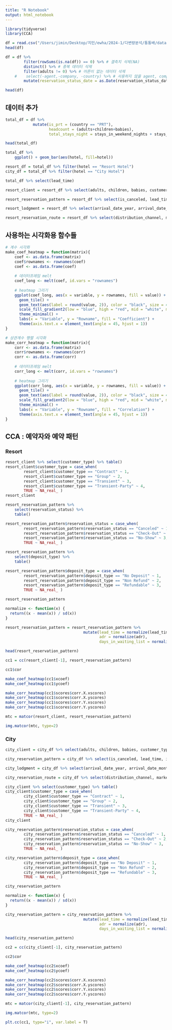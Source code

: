 ```yaml
---
title: "R Notebook"
output: html_notebook
---
```


```r
library(tidyverse)
library(CCA)
```

```r
df = read.csv("/Users/jimin/Desktop/지민/ewha/2024-1/다변량분석/통통배/dataset/hotel_bookings.csv")
head(df)
```
```r
df = df %>% 
        filter(rowSums(is.na(df)) == 0) %>% # 결측치 삭제(NA)
        distinct() %>% # 중복 데이터 삭제 
        filter(adults != 0) %>% # 어른이 없는 데이터 삭제 
    #    select(-agent,-company, -country) %>% # 사용하지 않을 agent, company 삭제
        mutate(reservation_status_date = as.Date(reservation_status_date)) # reservation_status_date dtype 변환

head(df)
```


## 데이터 추가 
```r
total_df = df %>% 
            mutate(is_prt = (country == "PRT"),
                   headcount = (adults+children+babies),
                   total_stays_night = stays_in_weekend_nights + stays_in_week_nights)

head(total_df)
```
```r
total_df %>% 
    ggplot() + geom_bar(aes(hotel, fill=hotel))
```

```r
resort_df = total_df %>% filter(hotel == "Resort Hotel")
city_df = total_df %>% filter(hotel == "City Hotel")
```

```r
total_df %>% select(lead_time)
```

```r
resort_client = resort_df %>% select(adults, children, babies, customer_type, is_prt, headcount)

resort_reservation_pattern = resort_df %>% select(is_canceled, lead_time, is_repeated_guest, previous_cancellations, previous_bookings_not_canceled, booking_changes, deposit_type, days_in_waiting_list, adr, required_car_parking_spaces, total_of_special_requests, reservation_status) # reservation_status_date

resort_lodgment = resort_df %>% select(arrival_date_year, arrival_date_month, arrival_date_week_number, total_stays_night, arrival_date_day_of_month, stays_in_weekend_nights, stays_in_week_nights, reserved_room_type, assigned_room_type, meal)

resort_reservation_route = resort_df %>% select(distribution_channel, market_segment)

```

## 사용하는 시각화용 함수들
```r
# 계수 시각화 
make_coef_heatmap = function(matrix){
    coef <- as.data.frame(matrix)
    coef$rownames <- rownames(coef)
    coef <- as.data.frame(coef)
    
    # 데이터프레임 melt
    coef_long <- melt(coef, id.vars = "rownames")
    
    # heatmap 그리기
    ggplot(coef_long, aes(x = variable, y = rownames, fill = value)) +
      geom_tile() +
      geom_text(aes(label = round(value, 2)), color = "black", size = 4) +
      scale_fill_gradient2(low = "blue", high = "red", mid = "white", midpoint = 0) +
      theme_minimal() +
      labs(x = "Variable", y = "Rowname", fill = "Coefficient") +
      theme(axis.text.x = element_text(angle = 45, hjust = 1))
}

```

```r
# 상관계수 행렬 시각화 
make_corr_heatmap = function(matrix){
    corr <- as.data.frame(matrix)
    corr$rownames <- rownames(corr)
    corr <- as.data.frame(corr)
    
    # 데이터프레임 melt
    corr_long <- melt(corr, id.vars = "rownames")
    
    # heatmap 그리기
    ggplot(corr_long, aes(x = variable, y = rownames, fill = value)) +
      geom_tile() +
      geom_text(aes(label = round(value, 2)), color = "black", size = 4) +
      scale_fill_gradient2(low = "blue", high = "red", mid = "white", midpoint = 0, limits = c(-1, 1)) +
      theme_minimal() +
      labs(x = "Variable", y = "Rowname", fill = "Correlation") +
      theme(axis.text.x = element_text(angle = 45, hjust = 1))
}
```

## CCA : 예약자와 예약 패턴

### Resort
```r
resort_client %>% select(customer_type) %>% table()
resort_client$customer_type = case_when(
        resort_client$customer_type == "Contract" ~ 1,
        resort_client$customer_type == "Group" ~ 2,
        resort_client$customer_type == "Transient" ~ 3,
        resort_client$customer_type == "Transient-Party" ~ 4,
        TRUE ~ NA_real_ )
resort_client
```
```r
resort_reservation_pattern %>% 
    select(reservation_status) %>%
    table()

resort_reservation_pattern$reservation_status = case_when(
        resort_reservation_pattern$reservation_status == "Canceled" ~ 1,
        resort_reservation_pattern$reservation_status == "Check-Out" ~ 2,
        resort_reservation_pattern$reservation_status == "No-Show" ~ 3,
        TRUE ~ NA_real_ )

resort_reservation_pattern %>% 
    select(deposit_type) %>%
    table()

resort_reservation_pattern$deposit_type = case_when(
        resort_reservation_pattern$deposit_type == "No Deposit" ~ 1,
        resort_reservation_pattern$deposit_type == "Non Refund" ~ 2,
        resort_reservation_pattern$deposit_type == "Refundable" ~ 3,
        TRUE ~ NA_real_ )

resort_reservation_pattern
```
```r
normalize <- function(x) {
  return((x - mean(x)) / sd(x))
}

resort_reservation_pattern = resort_reservation_pattern %>%
                                  mutate(lead_time = normalize(lead_time),
                                         adr = normalize(adr),
                                         days_in_waiting_list = normalize(days_in_waiting_list))

head(resort_reservation_pattern)
```

```r
cc1 = cc(resort_client[-1], resort_reservation_pattern)
```

```r
cc1$cor
```


```r
make_coef_heatmap(cc1$xcoef)
make_coef_heatmap(cc1$ycoef)
```

```r
make_corr_heatmap(cc1$scores$corr.X.xscores)
make_corr_heatmap(cc1$scores$corr.X.yscores)
make_corr_heatmap(cc1$scores$corr.Y.xscores)
make_corr_heatmap(cc1$scores$corr.Y.yscores)
```
```r
mtc = matcor(resort_client, resort_reservation_pattern)

img.matcor(mtc, type=2)
```

### City
```r
city_client = city_df %>% select(adults, children, babies, customer_type, is_prt, headcount)

city_reservation_pattern = city_df %>% select(is_canceled, lead_time, is_repeated_guest, previous_cancellations, previous_bookings_not_canceled, booking_changes, deposit_type, days_in_waiting_list, adr, required_car_parking_spaces, total_of_special_requests, reservation_status) # reservation_status_date

city_lodgment = city_df %>% select(arrival_date_year, arrival_date_month, arrival_date_week_number, total_stays_night, arrival_date_day_of_month, stays_in_weekend_nights, stays_in_week_nights, reserved_room_type, assigned_room_type, meal)

city_reservation_route = city_df %>% select(distribution_channel, market_segment)
```

```r
city_client %>% select(customer_type) %>% table()
city_client$customer_type = case_when(
        city_client$customer_type == "Contract" ~ 1,
        city_client$customer_type == "Group" ~ 2,
        city_client$customer_type == "Transient" ~ 3,
        city_client$customer_type == "Transient-Party" ~ 4,
        TRUE ~ NA_real_ )
city_client
```

```r
city_reservation_pattern$reservation_status = case_when(
        city_reservation_pattern$reservation_status == "Canceled" ~ 1,
        city_reservation_pattern$reservation_status == "Check-Out" ~ 2,
        city_reservation_pattern$reservation_status == "No-Show" ~ 3,
        TRUE ~ NA_real_ )

city_reservation_pattern$deposit_type = case_when(
        city_reservation_pattern$deposit_type == "No Deposit" ~ 1,
        city_reservation_pattern$deposit_type == "Non Refund" ~ 2,
        city_reservation_pattern$deposit_type == "Refundable" ~ 3,
        TRUE ~ NA_real_ )

city_reservation_pattern
```
```r
normalize <- function(x) {
  return((x - mean(x)) / sd(x))
}

city_reservation_pattern = city_reservation_pattern %>%
                                  mutate(lead_time = normalize(lead_time),
                                         adr = normalize(adr),
                                         days_in_waiting_list = normalize(days_in_waiting_list))

head(city_reservation_pattern)
```

```r
cc2 = cc(city_client[-1], city_reservation_pattern)
```

```r
cc2$cor
```
```r
make_coef_heatmap(cc2$xcoef)
make_coef_heatmap(cc2$ycoef)
```

```r
make_corr_heatmap(cc2$scores$corr.X.xscores)
make_corr_heatmap(cc2$scores$corr.X.yscores)
make_corr_heatmap(cc2$scores$corr.Y.xscores)
make_corr_heatmap(cc2$scores$corr.Y.yscores)
```
```r
mtc = matcor(city_client[-1], city_reservation_pattern)

img.matcor(mtc, type=2)
```

```r
plt.cc(cc1, type="i", var.label = T)
```



